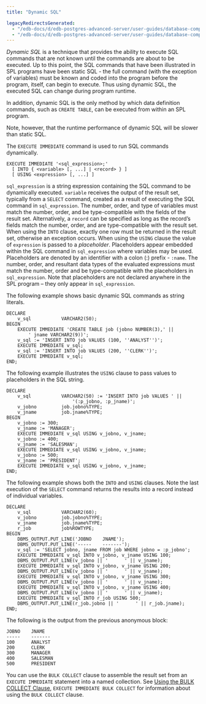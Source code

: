 ```yaml
---
title: "Dynamic SQL"

legacyRedirectsGenerated:
  - "/edb-docs/d/edb-postgres-advanced-server/user-guides/database-compatibility-stored-procedural-language-guide/13/dynamic_sql.html"
  - "/edb-docs/d/edb-postgres-advanced-server/user-guides/database-compatibility-stored-procedural-language-guide/latest/dynamic_sql.html"
---
```


<div id="dynamic_sql" class="registered_link"></div>

*Dynamic SQL* is a technique that provides the ability to execute SQL commands that are not known until the commands are about to be executed. Up to this point, the SQL commands that have been illustrated in SPL programs have been static SQL - the full command (with the exception of variables) must be known and coded into the program before the program, itself, can begin to execute. Thus using dynamic SQL, the executed SQL can change during program runtime.

In addition, dynamic SQL is the only method by which data definition commands, such as `CREATE TABLE`, can be executed from within an SPL program.

Note, however, that the runtime performance of dynamic SQL will be slower than static SQL.

The `EXECUTE IMMEDIATE` command is used to run SQL commands dynamically.

```text
EXECUTE IMMEDIATE '<sql_expression>;'
  [ INTO { <variable> [, ...] | <record> } ]
  [ USING <expression> [, ...] ]
```

`sql_expression` is a string expression containing the SQL command to be dynamically executed. `variable` receives the output of the result set, typically from a `SELECT` command, created as a result of executing the SQL command in `sql_expression`. The number, order, and type of variables must match the number, order, and be type-compatible with the fields of the result set. Alternatively, a `record` can be specified as long as the record’s fields match the number, order, and are type-compatible with the result set. When using the `INTO` clause, exactly one row must be returned in the result set, otherwise an exception occurs. When using the `USING` clause the value of `expression` is passed to a *placeholder*. Placeholders appear embedded within the SQL command in `sql_expression` where variables may be used. Placeholders are denoted by an identifier with a colon (:) prefix - `:name`. The number, order, and resultant data types of the evaluated expressions must match the number, order and be type-compatible with the placeholders in `sql_expression`. Note that placeholders are not declared anywhere in the SPL program – they only appear in `sql_expression`.

The following example shows basic dynamic SQL commands as string literals.

```text
DECLARE
    v_sql           VARCHAR2(50);
BEGIN
    EXECUTE IMMEDIATE 'CREATE TABLE job (jobno NUMBER(3),' ||
        ' jname VARCHAR2(9))';
    v_sql := 'INSERT INTO job VALUES (100, ''ANALYST'')';
    EXECUTE IMMEDIATE v_sql;
    v_sql := 'INSERT INTO job VALUES (200, ''CLERK'')';
    EXECUTE IMMEDIATE v_sql;
END;
```

The following example illustrates the `USING` clause to pass values to placeholders in the SQL string.

```text
DECLARE
    v_sql           VARCHAR2(50) := 'INSERT INTO job VALUES ' ||
                        '(:p_jobno, :p_jname)';
    v_jobno         job.jobno%TYPE;
    v_jname         job.jname%TYPE;
BEGIN
    v_jobno := 300;
    v_jname := 'MANAGER';
    EXECUTE IMMEDIATE v_sql USING v_jobno, v_jname;
    v_jobno := 400;
    v_jname := 'SALESMAN';
    EXECUTE IMMEDIATE v_sql USING v_jobno, v_jname;
    v_jobno := 500;
    v_jname := 'PRESIDENT';
    EXECUTE IMMEDIATE v_sql USING v_jobno, v_jname;
END;
```

The following example shows both the `INTO` and `USING` clauses. Note the last execution of the `SELECT` command returns the results into a record instead of individual variables.

```text
DECLARE
    v_sql           VARCHAR2(60);
    v_jobno         job.jobno%TYPE;
    v_jname         job.jname%TYPE;
    r_job           job%ROWTYPE;
BEGIN
    DBMS_OUTPUT.PUT_LINE('JOBNO    JNAME');
    DBMS_OUTPUT.PUT_LINE('-----    -------');
    v_sql := 'SELECT jobno, jname FROM job WHERE jobno = :p_jobno';
    EXECUTE IMMEDIATE v_sql INTO v_jobno, v_jname USING 100;
    DBMS_OUTPUT.PUT_LINE(v_jobno || '      ' || v_jname);
    EXECUTE IMMEDIATE v_sql INTO v_jobno, v_jname USING 200;
    DBMS_OUTPUT.PUT_LINE(v_jobno || '      ' || v_jname);
    EXECUTE IMMEDIATE v_sql INTO v_jobno, v_jname USING 300;
    DBMS_OUTPUT.PUT_LINE(v_jobno || '      ' || v_jname);
    EXECUTE IMMEDIATE v_sql INTO v_jobno, v_jname USING 400;
    DBMS_OUTPUT.PUT_LINE(v_jobno || '      ' || v_jname);
    EXECUTE IMMEDIATE v_sql INTO r_job USING 500;
    DBMS_OUTPUT.PUT_LINE(r_job.jobno || '      ' || r_job.jname);
END;
```

The following is the output from the previous anonymous block:

```text
JOBNO    JNAME
-----    -------
100      ANALYST
200      CLERK
300      MANAGER
400      SALESMAN
500      PRESIDENT
```

You can use the `BULK COLLECT` clause to assemble the result set from an `EXECUTE IMMEDIATE` statement into a named collection. See [Using the BULK COLLECT Clause](12_working_with_collections/04_using_the_bulk_collect_clause/#using_the_bulk_collect_clause), `EXECUTE IMMEDIATE BULK COLLECT` for information about using the `BULK COLLECT` clause.
